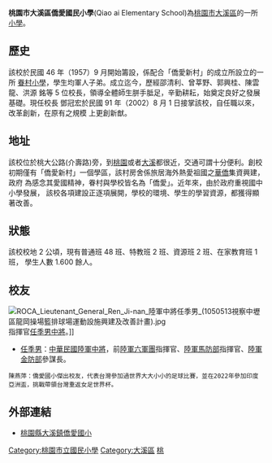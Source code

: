 {{多個問題|
{{prosetimeline|time=2011-08-04T03:23:21+00:00}}
{{tone|time=2011-08-04T03:23:21+00:00}}
{{unreferenced|time=2011-08-04T03:23:21+00:00}}
}}
{{Infobox School

|name           =桃園市立僑愛國民小學
|established    =
|type           =市立國小
|affiliation    =
|district       ={{ROC}}（[[臺灣|臺灣]]）[[桃園市|桃園市]]
|principal      =張志瑋
 |free_label2    =校別
|free_text2     =男女合校
|location       =桃園市大溪區介壽路214號
|information    =
|website        =http://www.caes.tyc.edu.tw/
}}

'''桃園市大溪區僑愛國民小學'''(Qiao ai Elementary School)為[[桃園市|桃園市]][[大溪區|大溪區]]的一所[[小學|小學]]。

== 歷史 ==
該校於民國 46 年（1957）9 月開始籌設，係配合「僑愛新村」的成立所設立的一所
[[眷村小學|眷村小學]]，學生均軍人子弟。成立迄今，歷經邵清利、曾莘野、郭興桂、陳雲龍、洪源
銘等 5 位校長，領導全體師生胼手胝足，辛勤耕耘，始奠定良好之發展基礎。現任校長
鄧冠宏於民國 91 年（2002）8 月 1 日接掌該校，自任職以來，改革創新，在原有之規模
上更創新猷。
== 地址 ==
該校位於桃大公路(介壽路)旁，到[[桃園市|桃園]]或者[[大溪|大溪]]都很近，交通可謂十分便利。創校
初期僅有「僑愛新村」一個學區，該村房舍係旅居海外熱愛祖國之[[華僑|華僑]]集資興建，政府
為感念其愛國精神，眷村與學校皆名為「僑愛」。近年來，由於政府重視國中小學發展，
該校各項建設正逐項展開，學校的環境、學生的學習資源，都獲得顯著改善。
== 狀態 ==
該校校地 2 公頃，現有普通班 48 班、特教班 2 班、資源班 2 班、在家教育班 1 班，
學生人數 1.600 餘人。
== 校友 ==
[[File:ROCA_Lieutenant_General_Ren_Ji-nan_陸軍中將任季男_(1050513視察中壢區龍岡操場籃排球場運動設施興建及改善計畫).jpg|thumb]]指揮官[[任季男|任季男]][[中將|中將]]。]]
*[[任季男|任季男]]：[[中華民國陸軍|中華民國陸軍]][[中將|中將]]，前[[陸軍六軍團|陸軍六軍團]]指揮官、[[陸軍馬祖防衛指揮部|陸軍馬防部]]指揮官、[[陸軍金門防衛指揮部|陸軍金防部]]參謀長。
 陳燕萍：僑愛國小傑出校友，代表台灣參加過世界大大小小的足球比賽，並在2022年參加印度亞洲盃，挑戰帶領台灣重返女足世界杯。

== 外部連結 ==
*[http://www.caes.tyc.edu.tw// 桃園縣大溪鎮僑愛國小] {{Wayback|url=http://www.caes.tyc.edu.tw// |date=20110911135449 }}

{{桃園市國民中小學}}

[[Category:桃園市立國民小學|Category:桃園市立國民小學]]
[[Category:大溪區|Category:大溪區]]
[[Category:臺灣原住民實驗教育與重點學校|桃]]